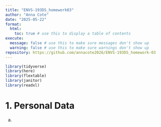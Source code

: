 ```yaml
---
title: "ENVS-193DS_homework03"
author: "Anna Cote"
date: "2025-05-22"
format:
  html:
    toc: true # use this to display a table of contents
execute:
  message: false # use this to make sure messages don't show up
  warning: false # use this to make sure warnings don't show up
repository: https://github.com/annacote2026/ENVS-193DS_homework-03
---
```


```r
library(tidyverse)
library(here)
library(flextable)
library(janitor)
library(readxl)
```



# 1. Personal Data

a. 